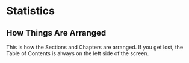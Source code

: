 # Statistics {-}

## How Things Are Arranged {-}
This is how the Sections and Chapters are arranged. If you get lost, the Table of Contents is always on the left side of the screen.  

